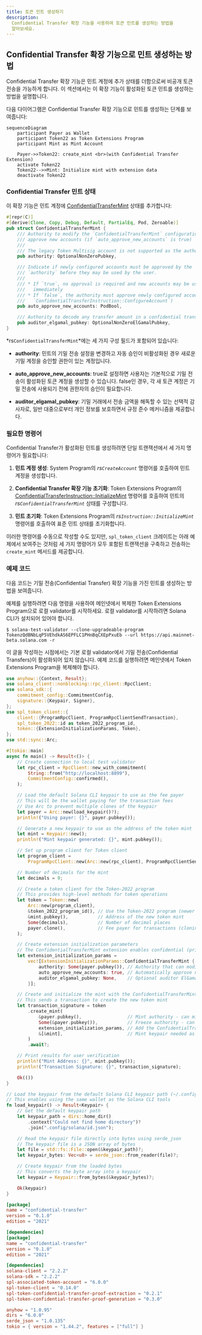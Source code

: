 ```yaml
---
title: 토큰 민트 생성하기
description:
  Confidential Transfer 확장 기능을 사용하여 토큰 민트를 생성하는 방법을
  알아보세요.
---
```


## Confidential Transfer 확장 기능으로 민트 생성하는 방법

Confidential Transfer 확장 기능은 민트 계정에 추가 상태를 더함으로써 비공개 토큰
전송을 가능하게 합니다. 이 섹션에서는 이 확장 기능이 활성화된 토큰 민트를
생성하는 방법을 설명합니다.

다음 다이어그램은 Confidential Transfer 확장 기능으로 민트를 생성하는 단계를
보여줍니다:

```mermaid title="Create Mint with Confidential Transfer Extension"
sequenceDiagram
    participant Payer as Wallet
    participant Token22 as Token Extensions Program
    participant Mint as Mint Account

    Payer->>Token22: create_mint <br>(with Confidential Transfer Extension)
    activate Token22
    Token22-->>Mint: Initialize mint with extension data
    deactivate Token22
```

### Confidential Transfer 민트 상태

이 확장 기능은 민트 계정에
[ConfidentialTransferMint](https://github.com/solana-program/token-2022/blob/efd0c957fefbd79882d77df5fb2dac88c001249c/program/src/extension/confidential_transfer/mod.rs#L48-L69)
상태를 추가합니다:

```rust title="Confidential Mint State"
#[repr(C)]
#[derive(Clone, Copy, Debug, Default, PartialEq, Pod, Zeroable)]
pub struct ConfidentialTransferMint {
    /// Authority to modify the `ConfidentialTransferMint` configuration and to
    /// approve new accounts (if `auto_approve_new_accounts` is true)
    ///
    /// The legacy Token Multisig account is not supported as the authority
    pub authority: OptionalNonZeroPubkey,

    /// Indicate if newly configured accounts must be approved by the
    /// `authority` before they may be used by the user.
    ///
    /// * If `true`, no approval is required and new accounts may be used
    ///   immediately
    /// * If `false`, the authority must approve newly configured accounts (see
    ///   `ConfidentialTransferInstruction::ConfigureAccount`)
    pub auto_approve_new_accounts: PodBool,

    /// Authority to decode any transfer amount in a confidential transfer.
    pub auditor_elgamal_pubkey: OptionalNonZeroElGamalPubkey,
}
```

*rs`ConfidentialTransferMint`*에는 세 가지 구성 필드가 포함되어 있습니다:

- **authority**: 민트의 기밀 전송 설정을 변경하고 자동 승인이 비활성화된 경우
  새로운 기밀 계정을 승인할 권한이 있는 계정입니다.

- **auto_approve_new_accounts**: true로 설정하면 사용자는 기본적으로 기밀 전송이
  활성화된 토큰 계정을 생성할 수 있습니다. false인 경우, 각 새 토큰 계정은 기밀
  전송에 사용되기 전에 권한자의 승인이 필요합니다.

- **auditor_elgamal_pubkey**: 기밀 거래에서 전송 금액을 해독할 수 있는 선택적
  감사자로, 일반 대중으로부터 개인 정보를 보호하면서 규정 준수 메커니즘을
  제공합니다.

### 필요한 명령어

Confidential Transfer가 활성화된 민트를 생성하려면 단일 트랜잭션에서 세 가지
명령어가 필요합니다:

1. **민트 계정 생성**: System Program의 _rs`CreateAccount`_ 명령어를 호출하여
   민트 계정을 생성합니다.

2. **Confidential Transfer 확장 기능 초기화**: Token Extensions Program의
   [ConfidentialTransferInstruction::InitializeMint](https://github.com/solana-program/token-2022/blob/efd0c957fefbd79882d77df5fb2dac88c001249c/program/src/extension/confidential_transfer/processor.rs#L48)
   명령어를 호출하여 민트의 _rs`ConfidentialTransferMint`_ 상태를 구성합니다.

3. **민트 초기화**: Token Extensions Program의 _rs`Instruction::InitializeMint`_
   명령어를 호출하여 표준 민트 상태를 초기화합니다.

이러한 명령어를 수동으로 작성할 수도 있지만, `spl_token_client` 크레이트는 아래
예제에서 보여주는 것처럼 세 가지 명령어가 모두 포함된 트랜잭션을 구축하고
전송하는 `create_mint` 메서드를 제공합니다.

### 예제 코드

다음 코드는 기밀 전송(Confidential Transfer) 확장 기능을 가진 민트를 생성하는
방법을 보여줍니다.

예제를 실행하려면 다음 명령을 사용하여 메인넷에서 복제한 Token Extensions
Program으로 로컬 validator를 시작하세요. 로컬 validator를 시작하려면 Solana
CLI가 설치되어 있어야 합니다.

```terminal
$ solana-test-validator --clone-upgradeable-program TokenzQdBNbLqP5VEhdkAS6EPFLC1PHnBqCXEpPxuEb --url https://api.mainnet-beta.solana.com -r
```

<Callout type="info">
  이 글을 작성하는 시점에서는 기본 로컬 validator에서 기밀 전송(Confidential
  Transfers)이 활성화되어 있지 않습니다. 예제 코드를 실행하려면 메인넷에서 Token
  Extensions Program을 복제해야 합니다.
</Callout>

<CodeTabs flags="r">

```rust !! title="main.rs"
use anyhow::{Context, Result};
use solana_client::nonblocking::rpc_client::RpcClient;
use solana_sdk::{
    commitment_config::CommitmentConfig,
    signature::{Keypair, Signer},
};
use spl_token_client::{
    client::{ProgramRpcClient, ProgramRpcClientSendTransaction},
    spl_token_2022::id as token_2022_program_id,
    token::{ExtensionInitializationParams, Token},
};
use std::sync::Arc;

#[tokio::main]
async fn main() -> Result<()> {
    // Create connection to local test validator
    let rpc_client = RpcClient::new_with_commitment(
        String::from("http://localhost:8899"),
        CommitmentConfig::confirmed(),
    );

    // Load the default Solana CLI keypair to use as the fee payer
    // This will be the wallet paying for the transaction fees
    // Use Arc to prevent multiple clones of the keypair
    let payer = Arc::new(load_keypair()?);
    println!("Using payer: {}", payer.pubkey());

    // Generate a new keypair to use as the address of the token mint
    let mint = Keypair::new();
    println!("Mint keypair generated: {}", mint.pubkey());

    // Set up program client for Token client
    let program_client =
        ProgramRpcClient::new(Arc::new(rpc_client), ProgramRpcClientSendTransaction);

    // Number of decimals for the mint
    let decimals = 9;

    // Create a token client for the Token-2022 program
    // This provides high-level methods for token operations
    let token = Token::new(
        Arc::new(program_client),
        &token_2022_program_id(), // Use the Token-2022 program (newer version with extensions)
        &mint.pubkey(),           // Address of the new token mint
        Some(decimals),           // Number of decimal places
        payer.clone(),            // Fee payer for transactions (cloning Arc, not keypair)
    );

    // Create extension initialization parameters
    // The ConfidentialTransferMint extension enables confidential (private) transfers of tokens
    let extension_initialization_params =
        vec![ExtensionInitializationParams::ConfidentialTransferMint {
            authority: Some(payer.pubkey()), // Authority that can modify confidential transfer settings
            auto_approve_new_accounts: true, // Automatically approve new confidential accounts
            auditor_elgamal_pubkey: None,    // Optional auditor ElGamal public key
        }];

    // Create and initialize the mint with the ConfidentialTransferMint extension
    // This sends a transaction to create the new token mint
    let transaction_signature = token
        .create_mint(
            &payer.pubkey(),                 // Mint authority - can mint new tokens
            Some(&payer.pubkey()),           // Freeze authority - can freeze token accounts
            extension_initialization_params, // Add the ConfidentialTransferMint extension
            &[&mint],                        // Mint keypair needed as signer
        )
        .await?;

    // Print results for user verification
    println!("Mint Address: {}", mint.pubkey());
    println!("Transaction Signature: {}", transaction_signature);

    Ok(())
}

// Load the keypair from the default Solana CLI keypair path (~/.config/solana/id.json)
// This enables using the same wallet as the Solana CLI tools
fn load_keypair() -> Result<Keypair> {
    // Get the default keypair path
    let keypair_path = dirs::home_dir()
        .context("Could not find home directory")?
        .join(".config/solana/id.json");

    // Read the keypair file directly into bytes using serde_json
    // The keypair file is a JSON array of bytes
    let file = std::fs::File::open(&keypair_path)?;
    let keypair_bytes: Vec<u8> = serde_json::from_reader(file)?;

    // Create keypair from the loaded bytes
    // This converts the byte array into a keypair
    let keypair = Keypair::from_bytes(&keypair_bytes)?;

    Ok(keypair)
}
```

```toml !! title="Cargo.toml"
[package]
name = "confidential-transfer"
version = "0.1.0"
edition = "2021"

[dependencies]
[package]
name = "confidential-transfer"
version = "0.1.0"
edition = "2021"

[dependencies]
solana-client = "2.2.2"
solana-sdk = "2.2.2"
spl-associated-token-account = "6.0.0"
spl-token-client = "0.14.0"
spl-token-confidential-transfer-proof-extraction = "0.2.1"
spl-token-confidential-transfer-proof-generation = "0.3.0"

anyhow = "1.0.95"
dirs = "6.0.0"
serde_json = "1.0.135"
tokio = { version = "1.44.2", features = ["full"] }
```

</CodeTabs>
